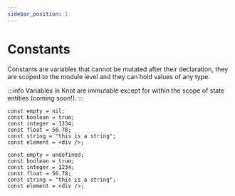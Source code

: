 ```yaml
---
sidebar_position: 1
---
```



# Constants

Constants are variables that cannot be mutated after their declaration, they are scoped to the module level
and they can hold values of any type.

:::info
Variables in Knot are immutable except for within the scope of state entities (coming soon!).
:::

<Tabs>
<TabItem value="knot" label="Knot">

```knot
const empty = nil;
const boolean = true;
const integer = 1234;
const float = 56.78;
const string = "this is a string";
const element = <div />;
```

</TabItem>
<TabItem value="tsx" label="TypeScript">

```tsx
const empty = undefined;
const boolean = true;
const integer = 1234;
const float = 56.78;
const string = "this is a string";
const element = <div />;
```

</TabItem>
</Tabs>
